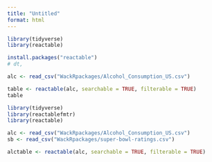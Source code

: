 ```yaml
---
title: "Untitled"
format: html
---
```


```r
library(tidyverse)
library(reactable)
```

```r
install.packages("reactable")
# dt, 
```
```r
alc <- read_csv("WackRpackages/Alcohol_Consumption_US.csv")
```

```r
table <- reactable(alc, searchable = TRUE, filterable = TRUE)
table
```

```r
library(tidyverse)
library(reactablefmtr)
library(reactable)
```

```r
alc <- read_csv("WackRpackages/Alcohol_Consumption_US.csv")
sb <- read_csv("WackRpackages/super-bowl-ratings.csv")
```

```r
alctable <- reactable(alc, searchable = TRUE, filterable = TRUE)
```















